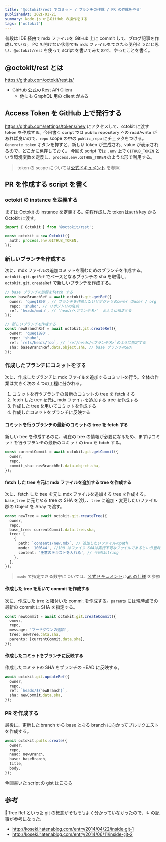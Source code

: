 ```yaml
---
title: '@octokit/rest でコミット / ブランチの作成 / PR の作成をやる'
publishedAt: 2021-01-21
summary: Node.js からGitHub の操作をする
tags: ['octokit']
---
```


普段は IDE 経由で mdx ファイルを GitHub 上に commit して、ブログ記事を作成している。
PC を開けない状態でも mdx ファイルをできたら便利そうだと思い、`@octokit/rest` を使って script を書いてみたので、やったことを書く。

## @octokit/rest とは

https://github.com/octokit/rest.js/

- GitHub 公式の Rest API Client
  - 他にも GraphQL 用の client がある

## Access Token を GitHub 上で発行する

https://github.com/settings/tokens/new にアクセスして、octokit に渡す token を作成する。今回書く script では public repository への read/write があれば良いので、`repo` scope の中の `public_repo` にチェックをつける。
`Generate token` ボタンを押すと、新しい token が生成され、value が表示されるので、どこかに保存しておく。
今回の script では `.env` 上で `GITHUB_TOKEN` という環境変数を定義し、`process.env.GITHUB_TOKEN` のような形で利用する。

> token の scope については[公式ドキュメント](https://docs.github.com/en/developers/apps/scopes-for-oauth-apps) を参照

## PR を作成する script を書く

### octokit の instance を定義する

まずは Octokit の instance を定義する。先程作成した token は`auth` key から Octokit に渡す。

```typescript
import { Octokit } from '@octokit/rest';

const octokit = new Octokit({
  auth: process.env.GITHUB_TOKEN,
});
```

### 新しいブランチを作成する

次に、mdx ファイルの追加コミットを積むためのブランチを作成する。 `octokit.git.getRef` でベースとなるブランチの sha を取得し、 `octokit.git.createRef` で新しいブランチを作成する。

```typescript
// base ブランチの情報をfetch する
const baseBranchRef = await octokit.git.getRef({
  owner: 'queq1890', // ブランチを作成したいリポジトリのowner のuser / org
  repo: 'shuho', // リポジトリの名前
  ref: `heads/main`, // `heads/<ブランチ名>`　のように指定する
});

// 新しいブランチを作成する
const newBranchRef = await octokit.git.createRef({
  owner: 'queq1890',
  repo: 'shuho',
  ref: `refs/heads/foo`, // `ref/heads/<ブランチ名>`のように指定する
  sha: baseBranchRef.data.object.sha, // base ブランチのSHA
});
```

### 作成したブランチにコミットをする

次に、作成したブランチに mdx ファイルを追加するコミットを行う。全体の作業は大きく次の 4 つの工程に分かれる。

1. コミットを行うブランチの最新のコミットの tree を fetch する
2. fetch した tree を元に mdx ファイルを追加する tree を作成する
3. 作成した tree を用いてコミットを作成する
4. 作成したコミットをブランチに反映する

#### コミットを行うブランチの最新のコミットの tree を fetch する

新しい tree を作成するのに、現在の tree の情報が必要になるため、まずはコミットを行うブランチの最新のコミットの tree を fetch する。

```typescript
const currentCommit = await octokit.git.getCommit({
  owner,
  repo,
  commit_sha: newBranchRef.data.object.sha,
});
```

#### fetch した tree を元に mdx ファイルを追加する tree を作成する

次に、fetch した tree を元に mdx ファイルを追加する tree を作成する。`base_tree` に元となる tree の SHA を渡し、`tree` に追加・変更したいファイル郡の Object を Array で渡す。

```typescript
const newTree = await octokit.git.createTree({
  owner,
  repo,
  base_tree: currentCommit.data.tree.sha,
  tree: [
    {
      path: `contents/new.mdx`, // 追加したいファイルのpath
      mode: '100644', //100 はファイル 644は実行不可なファイルであるという意味
      content: '任意のテキストを入れる', // 今回はstring
    },
  ],
});
```

> `mode` で指定できる数字については、[公式ドキュメント](https://octokit.github.io/rest.js/v18#git-create-tree)と[git の仕様](https://github.com/git/git/blob/master/Documentation/technical/index-format.txt) を参照

#### 作成した tree を用いて commit を作成する

次に、作成した tree と紐付いた commit を作成する。`parents` には現時点での最新の commit に SHA を指定する。

```typescript
const newCommit = await octokit.git.createCommit({
  owner,
  repo,
  message: 'マークダウンの追加',
  tree: newTree.data.sha,
  parents: [currentCommit.data.sha],
});
```

#### 作成したコミットをブランチに反映する

作成したコミットの SHA をブランチの HEAD に反映する。

```typescript
await octokit.git.updateRef({
  owner,
  repo,
  ref: `heads/${newBranch}`,
  sha: newCommit.data.sha,
});
```

### PR を作成する

最後に、更新した branch から base となる branch に向かってプルリクエストを作成する。

```typescript
await octokit.pulls.create({
  owner,
  repo,
  head: newBranch,
  base: baseBranch,
  title,
  body,
});
```

今回書いた script の gist は[こちら](https://gist.github.com/queq1890/aea5f48e4954439ba17c23009eb10104)

## 参考

Tree Ref といった git の概念がそもそもよく分かっていなかったので、↓ の記事が参考になった。

- http://koseki.hatenablog.com/entry/2014/04/22/inside-git-1
- http://koseki.hatenablog.com/entry/2014/06/11/inside-git-2
